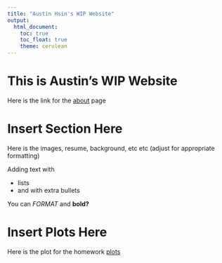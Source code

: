 ```yaml
---
title: "Austin Hsin's WIP Website"
output: 
  html_document:
    toc: true
    toc_float: true
    theme: cerulean
---
```


# This is Austin's WIP Website

Here is the link for the [about](about.html) page

# Insert Section Here

Here is the images, resume, background, etc etc (adjust for appropriate formatting)

Adding text with

* lists
* and with extra bullets

You can *FORMAT* and **bold?**

# Insert Plots Here

Here is the plot for the homework [plots](plotly.html)

